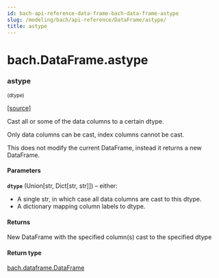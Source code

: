 ```yaml
---
id: bach-api-reference-data-frame-bach-data-frame-astype
slug: /modeling/bach/api-reference/DataFrame/astype/
title: astype
---
```


# bach.DataFrame.astype

<div className="method">

### <span className="name">astype</span>

<small className="parameter-list">(<span className="parameter" id="dtype">dtype</span>)</small>


&#8203;<span className="view-source">[[source]](https://github.com/objectiv/objectiv-analytics/blob/main/bach/bach/dataframe.py)</span>

<div className="content">

Cast all or some of the data columns to a certain dtype.

Only data columns can be cast, index columns cannot be cast.

This does not modify the current DataFrame, instead it returns a new DataFrame.


#### Parameters

**`dtype`** (Union[str, Dict[str, str]]) – either:

* A single str, in which case all data columns are cast to this dtype.
* A dictionary mapping column labels to dtype.




#### Returns

New DataFrame with the specified column(s) cast to the specified dtype



#### Return type

[bach.dataframe.DataFrame](/modeling/bach/api-reference/DataFrame/bach.DataFrame.mdx)



</div>


</div>
